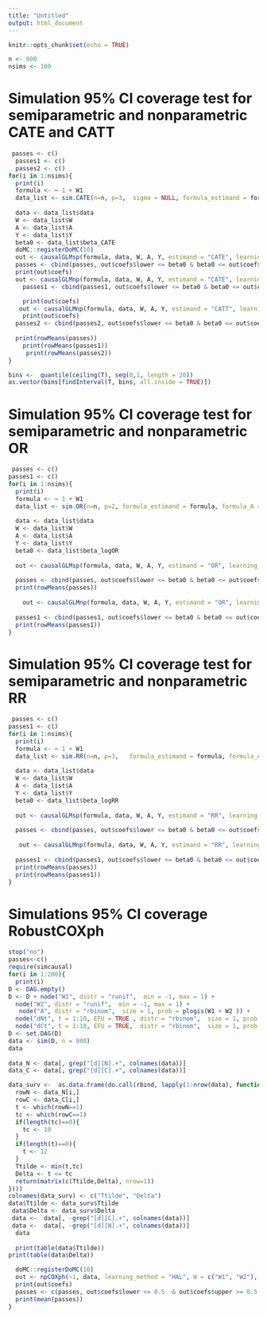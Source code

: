 ```yaml
---
title: "Untitled"
output: html_document
---
```


```r
knitr::opts_chunk$set(echo = TRUE)
```


```r
 
n <- 800
nsims <- 100
```

# Simulation 95% CI coverage test for semiparametric and nonparametric CATE and CATT
```r
 

 passes <- c()
  passes1 <- c()
  passes2 <- c()
for(i in 1:nsims){
  print(i)
  formula <- ~ 1 + W1
  data_list <- sim.CATE(n=n, p=3,  sigma = NULL, formula_estimand = formula, formula_A = ~., formula_Y0W = ~ ., beta = c(1,0.5), beta_A = 0.5*c(0,1,1,1), beta_Y = 0.5*c(1,1,1,1)) 
  
  data <- data_list$data
  W <- data_list$W
  A <- data_list$A
  Y <- data_list$Y
  beta0 <- data_list$beta_CATE
  doMC::registerDoMC(10)
  out <- causalGLMsp(formula, data, W, A, Y, estimand = "CATE", learning_method = "glmnet", verbose = T, HAL_fit_control = list(parallel = TRUE))
  passes <- cbind(passes, out$coefs$lower <= beta0 & beta0 <= out$coefs$upper )
  print(out$coefs)
  out <- causalGLMnp(formula, data, W, A, Y, estimand = "CATE", learning_method = "glmnet", verbose = T, HAL_fit_control = list(parallel = TRUE))
    passes1 <- cbind(passes1, out$coefs$lower <= beta0 & beta0 <= out$coefs$upper )

    print(out$coefs)
   out <- causalGLMnp(formula, data, W, A, Y, estimand = "CATT", learning_method = "glmnet", verbose = T, HAL_fit_control = list(parallel = TRUE))
    print(out$coefs)
  passes2 <- cbind(passes2, out$coefs$lower <= beta0 & beta0 <= out$coefs$upper )
  
  print(rowMeans(passes))
    print(rowMeans(passes1))
     print(rowMeans(passes2))
}

```

```r
bins <-  quantile(ceiling(T), seq(0,1, length = 20))
as.vector(bins[findInterval(T, bins, all.inside = TRUE)])

```

# Simulation 95% CI coverage test for semiparametric and nonparametric OR
```r


 passes <- c()
passes1 <- c()
for(i in 1:nsims){
  print(i)
  formula <- ~ 1 + W1
  data_list <- sim.OR(n=n, p=2, formula_estimand = formula, formula_A = ~., formula_Y0W = ~., beta = c(1,0.5), beta_A =0.5 * c(0,1,1) , beta_Y = c(0,1,1)) 
  
  data <- data_list$data
  W <- data_list$W
  A <- data_list$A
  Y <- data_list$Y
  beta0 <- data_list$beta_logOR
  
  out <- causalGLMsp(formula, data, W, A, Y, estimand = "OR", learning_method = "glm", verbose = FALSE, delta_epsilon = 0.05)
 
  passes <- cbind(passes, out$coefs$lower <= beta0 & beta0 <= out$coefs$upper )
  print(rowMeans(passes))
  
    out <- causalGLMnp(formula, data, W, A, Y, estimand = "OR", learning_method = "glm", verbose = FALSE, delta_epsilon = 0.05)
 
  passes1 <- cbind(passes1, out$coefs$lower <= beta0 & beta0 <= out$coefs$upper )
  print(rowMeans(passes1))
}
```

# Simulation 95% CI coverage test for semiparametric and nonparametric RR
```r

 passes <- c()
passes1 <- c()
for(i in 1:nsims){
  print(i)
  formula <- ~ 1 + W1
  data_list <- sim.RR(n=n, p=3,   formula_estimand = formula, formula_A = ~., formula_Y0W = ~., beta = c(1,1), beta_A = 0.5*c(0,1,1,1), beta_Y = 0.5*c(0,1,1,1)) 
  
  data <- data_list$data
  W <- data_list$W
  A <- data_list$A
  Y <- data_list$Y
  beta0 <- data_list$beta_logRR
  
  out <- causalGLMsp(formula, data, W, A, Y, estimand = "RR", learning_method = "glm", verbose = FALSE)
  
  passes <- cbind(passes, out$coefs$lower <= beta0 & beta0 <= out$coefs$upper )
  
   out <- causalGLMnp(formula, data, W, A, Y, estimand = "RR", learning_method = "glm", verbose = FALSE)
  
  passes1 <- cbind(passes1, out$coefs$lower <= beta0 & beta0 <= out$coefs$upper )
  print(rowMeans(passes))
  print(rowMeans(passes1))
}

```

 
# Simulations 95% CI coverage RobustCOXph


```r
stop("no")
passes<-c()
require(simcausal)
for(i in 1:200){
  print(i)
D <- DAG.empty()
D <- D + node("W1", distr = "runif",  min = -1, max = 1) + 
  node("W2", distr = "runif",  min = -1, max = 1) + 
   node("A", distr = "rbinom",  size = 1, prob = plogis(W1 + W2 )) +
  node("dNt", t = 1:10, EFU = TRUE , distr = "rbinom",  size = 1, prob = exp(0.5*A)*0.35*plogis(W1 + W2 )) +
  node("dCt", t = 1:10, EFU = TRUE,  distr = "rbinom",  size = 1, prob = 0*plogis(W1 + W2 + t)) 
D <- set.DAG(D)
data <- sim(D, n = 800)
data
 
data_N <- data[, grep("[d][N].+", colnames(data))]
data_C <- data[, grep("[d][C].+", colnames(data))]

data_surv <-  as.data.frame(do.call(rbind, lapply(1:nrow(data), function(i) {
  rowN <- data_N[i,]
  rowC <- data_C[i,]
  t <- which(rowN==1)
  tc <- which(rowC==1)
  if(length(tc)==0){
    tc <- 10
  }
  if(length(t)==0){
    t <- 12
  }
  Ttilde <- min(t,tc)
  Delta <- t <= tc
  return(matrix(c(Ttilde,Delta), nrow=1))
})))
colnames(data_surv) <- c("Ttilde", "Delta")
data$Ttilde <- data_surv$Ttilde
 data$Delta <- data_surv$Delta
 data <-  data[, -grep("[d][C].+", colnames(data))]
 data <-  data[, -grep("[d][N].+", colnames(data))]
  data
  
  print(table(data$Ttilde))
print(table(data$Delta))

  doMC::registerDoMC(10)
  out <- npCOXph(~1, data, learning_method = "HAL", W = c("W1", "W2"), "A" = "A", Ttilde = "Ttilde", Delta = "Delta", formula_N = ~ ., formula_HAL_T = NULL, HAL_args_T = list(max_degree = 2, smoothness_orders  =1, num_knots = c(10,5)), HAL_fit_control = list(parallel = TRUE) )
  print(out$coefs)
  passes <- c(passes, out$coefs$lower <= 0.5  & out$coefs$upper >= 0.5 )
  print(mean(passes))
}
```


